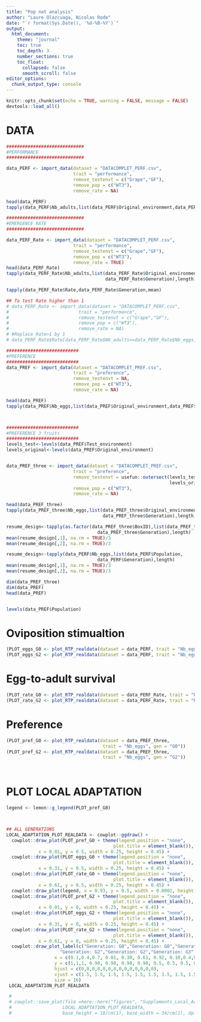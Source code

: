 ```yaml
---
title: "Pop nat analysis"
author: "Laure Olazcuaga, Nicolas Rode"
date: "`r format(Sys.Date(), '%d-%B-%Y')`"
output: 
  html_document:
    theme: "journal"
    toc: true
    toc_depth: 3
    number_sections: true
    toc_float:
      collapsed: false
      smooth_scroll: false
editor_options: 
  chunk_output_type: console
---
```



```r
knitr::opts_chunk$set(echo = TRUE, warning = FALSE, message = FALSE)
devtools::load_all()
```



# DATA 
```r
#############################
#PERFORMANCE 
#############################

data_PERF <- import_data(dataset = "DATACOMPLET_PERF.csv", 
                         trait = "performance",
                         remove_testenvt = c("Grape","GF"), 
                         remove_pop = c("WT3"), 
                         remove_rate = NA)

head(data_PERF)
tapply(data_PERF$Nb_adults,list(data_PERF$Original_environment,data_PERF$Generation),length)

#############################
#EMERGENCE RATE
#############################

data_PERF_Rate <- import_data(dataset = "DATACOMPLET_PERF.csv", 
                         trait = "performance",
                         remove_testenvt = c("Grape","GF"), 
                         remove_pop = c("WT3"), 
                         remove_rate = TRUE)
head(data_PERF_Rate)
tapply(data_PERF_Rate$Nb_adults,list(data_PERF_Rate$Original_environment,
                                     data_PERF_Rate$Generation),length)

tapply(data_PERF_Rate$Rate,data_PERF_Rate$Generation,mean)

## To test Rate higher than 1
# data_PERF_Rate <- import_data(dataset = "DATACOMPLET_PERF.csv", 
#                          trait = "performance",
#                          remove_testenvt = c("Grape","GF"), 
#                          remove_pop = c("WT3"), 
#                          remove_rate = NA)
# #Replace Rate>1 by 1
# data_PERF_Rate$Rate[data_PERF_Rate$Nb_adults>=data_PERF_Rate$Nb_eggs] <- 1

###########################
#PREFERENCE 
###########################
data_PREF <- import_data(dataset = "DATACOMPLET_PREF.csv", 
                         trait = "preference",
                         remove_testenvt = NA, 
                         remove_pop = c("WT3"), 
                         remove_rate = NA)

head(data_PREF)
tapply(data_PREF$Nb_eggs,list(data_PREF$Original_environment,data_PREF$Generation),length)



###########################
#PREFERENCE 3 fruits
###########################
levels_test<-levels(data_PREF$Test_environment)
levels_original<-levels(data_PREF$Original_environment)


data_PREF_three <- import_data(dataset = "DATACOMPLET_PREF.csv", 
                         trait = "preference",
                         remove_testenvt = usefun::outersect(levels_test, 
                                                             levels_original), 
                         remove_pop = c("WT3"), 
                         remove_rate = NA)

head(data_PREF_three)
tapply(data_PREF_three$Nb_eggs,list(data_PREF_three$Original_environment,
                                    data_PREF_three$Generation),length)

resume_design<-tapply(as.factor(data_PREF_three$BoxID),list(data_PREF_three$Population,
                                  data_PREF_three$Generation),length)
mean(resume_design[,1], na.rm = TRUE)/3
mean(resume_design[,2], na.rm = TRUE)/3

resume_design<-tapply(data_PERF$Nb_eggs,list(data_PERF$Population,
                                  data_PERF$Generation),length)
mean(resume_design[,1], na.rm = TRUE)/3
mean(resume_design[,2], na.rm = TRUE)/3

dim(data_PREF_three)
dim(data_PREF)
head(data_PREF)


levels(data_PREF$Population)
```




# Oviposition stimualtion
```r

(PLOT_eggs_G0 <- plot_RTP_realdata(dataset = data_PERF, trait = "Nb_eggs", gen = "G0"))
(PLOT_eggs_G2 <- plot_RTP_realdata(dataset = data_PERF, trait = "Nb_eggs", gen = "G2"))


```



# Egg-to-adult survival
```r

(PLOT_rate_G0 <- plot_RTP_realdata(dataset = data_PERF_Rate, trait = "Rate", gen = "G0"))
(PLOT_rate_G2 <- plot_RTP_realdata(dataset = data_PERF_Rate, trait = "Rate", gen = "G2"))


```

# Preference
```r

(PLOT_pref_G0 <- plot_RTP_realdata(dataset = data_PREF_three, 
                                    trait = "Nb_eggs", gen = "G0"))
(PLOT_pref_G2 <- plot_RTP_realdata(dataset = data_PREF_three, 
                                    trait = "Nb_eggs", gen = "G2"))




```



# PLOT LOCAL ADAPTATION
```r
legend <- lemon::g_legend(PLOT_pref_G0)



## ALL GENERATIONS 
LOCAL_ADAPTATION_PLOT_REALDATA <- cowplot::ggdraw() + 
  cowplot::draw_plot(PLOT_pref_G0 + theme(legend.position = "none", 
                                        plot.title = element_blank()), 
            x = 0.01, y = 0.5, width = 0.25, height = 0.45) + 
  cowplot::draw_plot(PLOT_eggs_G0 + theme(legend.position = "none", 
                                        plot.title = element_blank()), 
            x = 0.31, y = 0.5, width = 0.25, height = 0.45) + 
  cowplot::draw_plot(PLOT_rate_G0 + theme(legend.position = "none", 
                                        plot.title = element_blank()), 
            x = 0.61, y = 0.5, width = 0.25, height = 0.45) + 
  cowplot::draw_plot(legend, x = 0.93, y = 0.5, width = 0.0001, height = 0.0001) + 
  cowplot::draw_plot(PLOT_pref_G2 + theme(legend.position = "none", 
                                        plot.title = element_blank()), 
            x = 0.01, y = 0, width = 0.25, height = 0.45) + 
  cowplot::draw_plot(PLOT_eggs_G2 + theme(legend.position = "none", 
                                        plot.title = element_blank()), 
            x = 0.31, y = 0, width = 0.25, height = 0.45) + 
  cowplot::draw_plot(PLOT_rate_G2 + theme(legend.position = "none", 
                                        plot.title = element_blank()), 
            x = 0.61, y = 0, width = 0.25, height = 0.45) + 
  cowplot::draw_plot_label(c("Generation: G0","Generation: G0","Generation: G1", "A", "B", "C", " ",
                    "Generation: G2","Generation: G2","Generation: G3", "D", "E", "F", " "),  
                  x = c(0.1,0.4,0.7, 0.01, 0.30, 0.61, 0.92, 0.10,0.4,0.7, 0.01, 0.3, 0.61, 0.92), 
                  y = c(1,1,1, 0.98, 0.98, 0.98, 0.98, 0.5, 0.5, 0.5, 0.48, 0.48, 0.48, 0.48), 
                  hjust = c(0,0,0,0,0,0,0,0,0,0,0,0,0,0), 
                  vjust = c(1.5, 1.5, 1.5, 1.5, 1.5, 1.5, 1.5, 1.5, 1.5, 1.5, 1.5, 1.5, 1.5, 1.5),
                  size = 16) 
 LOCAL_ADAPTATION_PLOT_REALDATA

 # 
 # cowplot::save_plot(file =here::here("figures", "Supplements_Local_Adaptation_Data.pdf"),
 #                   LOCAL_ADAPTATION_PLOT_REALDATA,
 #                   base_height = 18/cm(1), base_width = 34/cm(1), dpi = 610)



```



